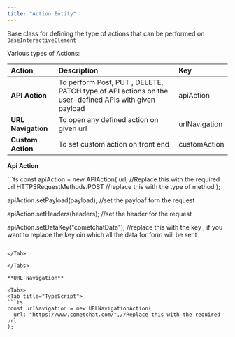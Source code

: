 ```yaml
---
title: "Action Entity"
---
```


Base class for defining the type of actions that can be performed on `BaseInteractiveElement`

Various types of Actions:

| Action             | Description                                                                                          | Key           |
| :------------------ | :---------------------------------------------------------------------------------------------------- | :------------- |
| **API Action**     | To perform Post, PUT , DELETE, PATCH type of API actions on the user-defined APIs with given payload | apiAction     |
| **URL Navigation** | To open any defined action on given url                                                              | urlNavigation |
| **Custom Action**  | To set custom action on front end                                                                    | customAction  |

**Api Action**

<Tabs>
<Tab title="TypeScript">
```ts
const apiAction = new APIAction(
  url, //Replace this with the required url
  HTTPSRequestMethods.POST //replace this with the type of method
);

apiAction.setPayload(payload); //set the payloaf forn the request

apiAction.setHeaders(headers); //set the header for the request

apiAction.setDataKey("cometchatData"); //replace this with the key , if you want to replace the key oin which all the data for form will be sent
```

</Tab>

</Tabs>

**URL Navigation**

<Tabs>
<Tab title="TypeScript">
```ts
const urlNavigation = new URLNavigationAction(
  url: "https://www.cometchat.com/",//Replace this with the required url
);
```

</Tab>

</Tabs>
